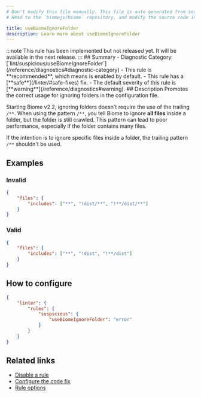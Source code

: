 ```yaml
---
# Don't modify this file manually. This file is auto generated from source, and you will lose your changes next time the website is built.
# Head to the `biomejs/biome` repository, and modify the source code in there.

title: useBiomeIgnoreFolder
description: Learn more about useBiomeIgnoreFolder
---
```


<Tabs>
<TabItem label="JSON (and super languages)" icon="seti:json">
:::note
This rule has been implemented but not released yet. It will be available in the next release.
:::
## Summary
- Diagnostic Category: [`lint/suspicious/useBiomeIgnoreFolder`](/reference/diagnostics#diagnostic-category)
- This rule is **recommended**, which means is enabled by default.
- This rule has a [**safe**](/linter/#safe-fixes) fix.
- The default severity of this rule is [**warning**](/reference/diagnostics#warning).
## Description
Promotes the correct usage for ignoring folders in the configuration file.

Starting Biome v2.2, ignoring folders doesn't require the use of the trailing `/**`.
When using the pattern `/**`, you tell Biome to ignore **all files** inside a folder, but the folder is still crawled. This pattern
can lead to poor performance, especially if the folder contains many files.

If the intention is to ignore specific files inside a folder, the trailing pattern `/**` shouldn't be used.

## Examples

### Invalid

```json
{
    "files": {
        "includes": ["**", "!dist/**", "!**/dist/**"]
    }
}
```

### Valid

```json
{
    "files": {
        "includes": ["**", "!dist", "!**/dist"]
    }
}
```

## How to configure
```json title="biome.json"
{
	"linter": {
		"rules": {
			"suspicious": {
				"useBiomeIgnoreFolder": "error"
			}
		}
	}
}

```
## Related links

- [Disable a rule](/linter/#disable-a-rule)
- [Configure the code fix](/linter#configure-the-code-fix)
- [Rule options](/linter/#rule-options)

</TabItem>
</Tabs>

